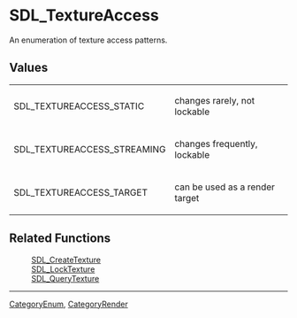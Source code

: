 
= SDL_TextureAccess =
An enumeration of texture access patterns.


== Values ==
{|
|SDL_TEXTUREACCESS_STATIC
|changes rarely, not lockable
|-
|SDL_TEXTUREACCESS_STREAMING
|changes frequently, lockable
|-
|SDL_TEXTUREACCESS_TARGET
|can be used as a render target
|}
== Related Functions ==
:[[SDL_CreateTexture]]
:[[SDL_LockTexture]]
:[[SDL_QueryTexture]]

----
[[CategoryEnum]], [[CategoryRender]]
